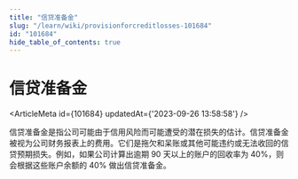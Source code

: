 ```yaml
---
title: "信贷准备金"
slug: "/learn/wiki/provisionforcreditlosses-101684"
id: "101684"
hide_table_of_contents: true
---
```



# 信贷准备金

<ArticleMeta id={101684} updatedAt={'2023-09-26 13:58:58'} />
<div className='border-solid border-b border-t-0 my-4 border-[var(--ifm-color-gray-300)]' />

信贷准备金是指公司可能由于信用风险而可能遭受的潜在损失的估计。信贷准备金被视为公司财务报表上的费用。它们是拖欠和呆账或其他可能违约或无法收回的信贷预期损失。例如，如果公司计算出逾期 90 天以上的账户的回收率为 40%，则会根据这些账户余额的 40% 做出信贷准备金。

